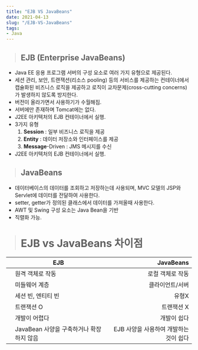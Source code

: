 ```yaml
---
title: "EJB VS JavaBeans"
date: 2021-04-13
slug: "/EJB-VS-JavaBeans"
tags:
- Java
---
```


> ## EJB (Enterprise JavaBeans)

- Java EE 응용 프로그램 서버의 구성 요소로 여러 가지 유형으로 제공된다.
- 세션 관리, 보안, 트랜잭션(리소스 pooling) 등의 서비스를 제공하는 컨테이너에서 캡슐화된 비즈니스 로직을 제공하고 로직이 교차문제(cross-cutting concerns)가 발생하지 않도록 방지한다.
- 버전이 올라가면서 사용하기가 수월해짐.
- 서버에만 존재하며 Tomcat에는 없다.
- J2EE 아키텍처의 EJB 컨테이너에서 실행.
- 3가지 유형
   1. **Session** : 일부 비즈니스 로직을 제공
   2. **Entity** : 데이터 저장소와 인터페이스를 제공
   3. **Message**-Driven : JMS 메시지를 수신
- J2EE 아키텍처의 EJB 컨테이너에서 실행.

> ## JavaBeans

- 데이터베이스의 데이터를 조회하고 저장하는데 사용되며, MVC 모델의 JSP와 Servlet에 데이터를 전달하여 사용한다.
- setter, getter가 정의된 클래스에서 데이터를 가져올때 사용한다.
- AWT 및 Swing 구성 요소는 Java Bean을 기반
- 직렬화 가능.

> # EJB vs JavaBeans 차이점

| | EJB | JavaBeans |
| ------ | ---------------------------------------- | ---: |
| | 원격 객체로 작동 | 로컬 객체로 작동 |
| | 미들웨어 계층 | 클라이언트/서버 |
| | 세션 빈, 엔티티 빈 | 유형X |
| | 트랜잭션 O | 트랜잭션 X |
| | 개발이 어렵다 | 개발이 쉽다 |
| | JavaBean 사양을 구축하거나 확장하지 않음 | EJB 사양을 사용하여 개발하는 것이 쉽다 |

